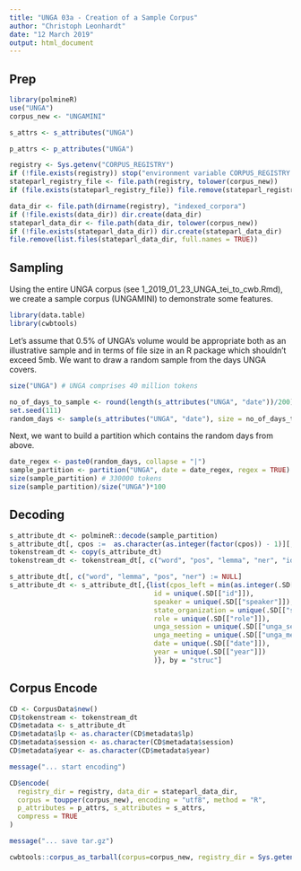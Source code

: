 ```yaml
---
title: "UNGA 03a - Creation of a Sample Corpus"
author: "Christoph Leonhardt"
date: "12 March 2019"
output: html_document
---
```


## Prep

```r
library(polmineR)
use("UNGA")
corpus_new <- "UNGAMINI"

s_attrs <- s_attributes("UNGA")

p_attrs <- p_attributes("UNGA")

registry <- Sys.getenv("CORPUS_REGISTRY")
if (!file.exists(registry)) stop("environment variable CORPUS_REGISTRY needs to be defined")
stateparl_registry_file <- file.path(registry, tolower(corpus_new))
if (file.exists(stateparl_registry_file)) file.remove(stateparl_registry_file)

data_dir <- file.path(dirname(registry), "indexed_corpora")
if (!file.exists(data_dir)) dir.create(data_dir)
stateparl_data_dir <- file.path(data_dir, tolower(corpus_new))
if (!file.exists(stateparl_data_dir)) dir.create(stateparl_data_dir)
file.remove(list.files(stateparl_data_dir, full.names = TRUE))

```



## Sampling

Using the entire UNGA corpus (see 1_2019_01_23_UNGA_tei_to_cwb.Rmd), we create a sample corpus (UNGAMINI) to demonstrate some features.

```r
library(data.table)
library(cwbtools)
```

Let's assume that 0.5% of UNGA's volume would be appropriate both as an illustrative sample and in terms of file size in an R package which shouldn't exceed 5mb. We want to draw a random sample from the days UNGA covers.

```r
size("UNGA") # UNGA comprises 40 million tokens

no_of_days_to_sample <- round(length(s_attributes("UNGA", "date"))/200)
set.seed(111)
random_days <- sample(s_attributes("UNGA", "date"), size = no_of_days_to_sample)
```

Next, we want to build a partition which contains the random days from above.

```r
date_regex <- paste0(random_days, collapse = "|")
sample_partition <- partition("UNGA", date = date_regex, regex = TRUE) 
size(sample_partition) # 330000 tokens
size(sample_partition)/size("UNGA")*100
```

## Decoding

```r

s_attribute_dt <- polmineR::decode(sample_partition)
s_attribute_dt[, cpos :=  as.character(as.integer(factor(cpos)) - 1)][, struc :=  as.character(as.integer(factor(struc)) - 1)]
tokenstream_dt <- copy(s_attribute_dt)
tokenstream_dt <- tokenstream_dt[, c("word", "pos", "lemma", "ner", "id", "cpos")]

s_attribute_dt[, c("word", "lemma", "pos", "ner") := NULL]
s_attribute_dt <- s_attribute_dt[,{list(cpos_left = min(as.integer(.SD[["cpos"]])), cpos_right = max(as.integer(.SD[["cpos"]])), 
                                    id = unique(.SD[["id"]]),
                                    speaker = unique(.SD[["speaker"]]),
                                    state_organization = unique(.SD[["state_organization"]]),
                                    role = unique(.SD[["role"]]),
                                    unga_session = unique(.SD[["unga_session"]]),
                                    unga_meeting = unique(.SD[["unga_meeting"]]),
                                    date = unique(.SD[["date"]]),
                                    year = unique(.SD[["year"]])
                                    )}, by = "struc"]

```

## Corpus Encode

```r
CD <- CorpusData$new()
CD$tokenstream <- tokenstream_dt
CD$metadata <- s_attribute_dt
CD$metadata$lp <- as.character(CD$metadata$lp)
CD$metadata$session <- as.character(CD$metadata$session)
CD$metadata$year <- as.character(CD$metadata$year)

message("... start encoding")

CD$encode(
  registry_dir = registry, data_dir = stateparl_data_dir,
  corpus = toupper(corpus_new), encoding = "utf8", method = "R",
  p_attributes = p_attrs, s_attributes = s_attrs,
  compress = TRUE
)

message("... save tar.gz")

cwbtools::corpus_as_tarball(corpus=corpus_new, registry_dir = Sys.getenv('CORPUS_REGISTRY'), tarfile='~/lab/tmp/ungamini.tar.gz')

```